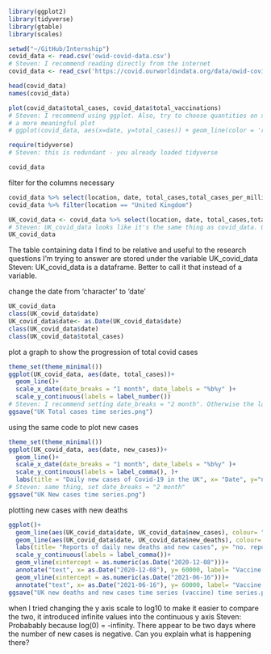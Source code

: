 
```r
library(ggplot2)
library(tidyverse)
library(gtable)
library(scales)
```

```r
setwd("~/GitHub/Internship")
covid_data <- read.csv('owid-covid-data.csv')
# Steven: I recommend reading directly from the internet
covid_data <- read_csv('https://covid.ourworldindata.org/data/owid-covid-data.csv')

head(covid_data)
names(covid_data)
```
```r
plot(covid_data$total_cases, covid_data$total_vaccinations)
# Steven: I recommend using ggplot. Also, try to choose quantities on x and y axes that will give
# a more meaningful plot
# ggplot(covid_data, aes(x=date, y=total_cases)) + geom_line(color = 'red')
```
```r
require(tidyverse)
# Steven: this is redundant - you already loaded tidyverse
```
```r
covid_data
```
filter for the columns necessary
```r
covid_data %>% select(location, date, total_cases,total_cases_per_million, new_cases, total_deaths, total_deaths_per_million, new_deaths, new_deaths_per_million, weekly_hosp_admissions, weekly_icu_admissions_per_million, total_tests, total_tests_per_thousand, positive_rate, total_vaccinations, total_vaccinations_per_hundred, new_vaccinations, new_vaccinations_smoothed_per_million, median_age, aged_65_older)
covid_data %>% filter(location == "United Kingdom")
```
```r
UK_covid_data <- covid_data %>% select(location, date, total_cases,total_cases_per_million, new_cases, total_deaths, total_deaths_per_million, new_deaths, new_deaths_per_million, weekly_hosp_admissions, weekly_icu_admissions_per_million, total_tests, total_tests_per_thousand, positive_rate, total_vaccinations, total_vaccinations_per_hundred, new_vaccinations, new_vaccinations_smoothed_per_million, median_age, aged_65_older) %>% filter(location == "United Kingdom")
# Steven: UK_covid_data looks like it's the same thing as covid_data. Only need one of these
UK_covid_data
```

The table containing data I find to be relative and useful to the research questions I'm trying to answer are stored under the variable UK_covid_data
Steven: UK_covid_data is a dataframe. Better to call it that instead of a variable.

change the date from 'character' to 'date'
```r
UK_covid_data
class(UK_covid_data$date)
UK_covid_data$date<- as.Date(UK_covid_data$date)
class(UK_covid_data$date)
class(UK_covid_data$total_cases)
```
plot a graph to show the progression of total covid cases
```r
theme_set(theme_minimal())
ggplot(UK_covid_data, aes(date, total_cases))+
  geom_line()+
  scale_x_date(date_breaks = "1 month", date_labels = "%b%y" )+
  scale_y_continuous(labels = label_number())
# Steven: I recommend setting date_breaks = "2 month". Otherwise the lables on  axis get squashed and its hard to read.
ggsave("UK Total cases time series.png")
```
using the same code to plot new cases
```r
theme_set(theme_minimal())
ggplot(UK_covid_data, aes(date, new_cases))+
  geom_line()+
  scale_x_date(date_breaks = "1 month", date_labels = "%b%y" )+
  scale_y_continuous(labels = label_comma(), )+
  labs(title = "Daily new cases of Covid-19 in the UK", x= "Date", y="no. New cases")
# Steven: same thing, set date_breaks = "2 month"
ggsave("UK New cases time series.png")
```
plotting new cases with new deaths
```r
ggplot()+
  geom_line(aes(UK_covid_data$date, UK_covid_data$new_cases), colour= "red")+
  geom_line(aes(UK_covid_data$date, UK_covid_data$new_deaths), colour= "blue")+
  labs(title= "Reports of daily new deaths and new cases", y= "no. reports", x= "Date")+
  scale_y_continuous(labels = label_comma())+
  geom_vline(xintercept = as.numeric(as.Date("2020-12-08")))+
  annotate("text", x= as.Date("2020-12-08"), y= 60000, label= "Vaccine 21+ (8Dec)", angle= 90, size= 2)+
  geom_vline(xintercept = as.numeric(as.Date("2021-06-16")))+
  annotate("text", x= as.Date("2021-06-16"), y= 60000, label= "Vaccine U21 (8Dec)", angle= 90, size= 2)
ggsave("UK new deaths and new cases time series (vaccine) time series.png")
```
when I tried changing the y axis scale to log10 to make it easier to compare the two, it introduced infinite values into the continuous y axis
Steven: Probabably because log(0) = -infinity.
There appear to be two days where the number of new cases is negative. Can you explain what is happening there?


